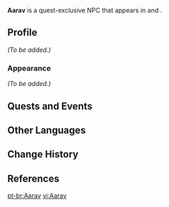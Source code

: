 {{Meta
<!-- Remove this template after adding the missing info -->
|missing_NPC_profile  = yes
<!--
|missing_NPC_idle     = yes
|missing_NPC_dialogue = yes
-->
}}
{{Character Infobox
|type             = Quest NPC
|image            = NPC Aarav.png
|realname         = <!-- Optional, if different from in-game name -->
|deceased         = <!-- Past (for deceased prior to events of the game) or free response -->
|region           = Sumeru
|location         = Sumeru
|affiliation      = Sumeru Akademiya
|title            = Matra

|ancestry         = <!-- Clan/family -->
|father           = 
|mother           = 
|spouse           = 
|sibling          = 
|child            = 
|relative         = 

|voiceEN          = [[imdb:nm10853574|Joshua Waters]]<ref name="Joshua Waters">Twitter: [https://twitter.com/TunnelVa/status/1617184949462769669 EN VA Self Announcement] ([https://web.archive.org/web/20230226183422/https://twitter.com/TunnelVa/status/1617184949462769669 Archived])</ref>
|voiceCN          = 
|voiceJP          = {{w|ja:渡辺紘|Watanabe Hiroshi ({{ja|渡辺紘}})}}<ref>Twitter: [https://twitter.com/HiRo2dAyo03/status/1615639832285548545 JP VA Self Announcement]</ref>
|dialoguereward   = 
}}
'''Aarav''' is a quest-exclusive NPC that appears in {{Quest|The Illusions of the Mob}} and {{Quest|Oathkeeper}}.
<!--
==Location==
{{subst:#tag:gallery|
NPC Location {{subst:PAGENAME}}.png{{subst:!}}{{subst:PAGENAME}}'s location
NPC Location {{subst:PAGENAME}} Context.png{{subst:!}}Additional context
}}
-->
==Profile==
<!--Detailed story/lore information goes here.-->
''(To be added.)''

===Appearance===
<!--Keep appearance section short and concise. Limit to 2 paragraphs with 3-4 sentences each.-->
''(To be added.)''

==Quests and Events==
{{Quests and Events}}
<!--
==Idle Quotes==
{{Dialogue Start}}
: {{DIcon|Idle}} {{Tx}}
:: {{A|VO {{subst:PAGENAME}} 01.ogg}} "{{Tx}}"
{{Dialogue End}}

==Dialogue==
{{Dialogue Start}}
:'''{{subst:PAGENAME}}:''' 
:{{DIcon}}
{{Dialogue End}}
<!--
==Event Dialogue==
===Event Name===
{{Dialogue Start}}
:'''{{subst:PAGENAME}}:'''
{{Dialogue End}}

==Trivia==
* 
-->
==Other Languages==
{{Other Languages
|default_hidden = 1
|en      = Aarav
|zhs     = 阿拉夫
|zhs_rm  = Ālāfū
|zht     = 阿拉夫
|zht_rm  = Ālāfū
|ja      = アーラヴ
|ja_rm   = Aaravu
|ko      = 아라브
|es      = Aarav
|fr      = Aarav
|ru      = Аарав
|th      = Aarav
|vi      = Aarav
|de      = Aarav
|id      = Aarav
|pt      = Aarav
|tr      = Aarav
|it      = Aarav
}}

==Change History==
{{Change History|3.4}}

==References==
{{Reflist}}

[[pt-br:Aarav]]
[[vi:Aarav]]